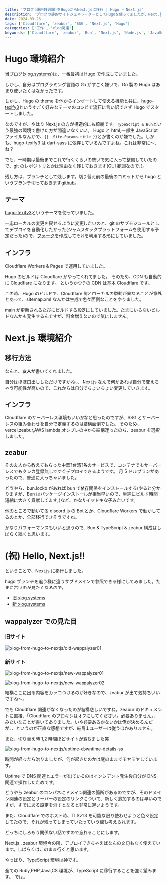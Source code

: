 ```yaml
---
title: 'ブログ(運用数週間)をHugoからNext.jsに移行 | Hugo → Next.js'
description: 'ブログの静的サイトジェネレーターとしてHugoを使ってましたが、Next.jsに変えました。'
date: 2024-03-26
tags: ['Cloudflare', 'zeabur', 'SSG', 'Next.js', 'Hugo']
categories: ['工作', 'xlog関連']
keywords: ['Cloudflare', 'zeabur', 'Bun', 'Next.js', 'Node.js', 'JavaScript', 'TypeScript', 'Hugo', 'Workers']
---
```


# Hugo 環境紹介

[当ブログ(xlog.systems)](https://www.xlog.systems)は、一番最初は Hugo で作成していました。

しかし、自分はプログラミング言語の Go がすごく嫌いで、Go 製の Hugo はあまり使いたくはなかったです。

しかし、Hugo の theme を他からインポートして使える機能と共に、[hugo-texify3](https://themes.gohugo.io/themes/hugo-texify3/)というすごく好みなテーマのコンビで流石に言い訳できず Hugo でスタートしました。

なのですが、やはり Next.js の方が構造的にも綺麗です。`TypeScript & Bun`という最強の環境で書けた方が間違いなくいい。
Hugo と html,一部生 JavaScript ファイルなんかで、`{{ .Site.Params.title }}`とか書くのが嫌でした。しかも、hugo-texify3 は dart-sass に依存しているんですよね。これは非常に〜、ね？

でも、一時期は最後までこれで行くくらいの勢いで気に入って整備していたので、git のレポジトリとかは理由なく残しておきます(GUI 範囲なので、)。

残し方は、ブランチとして残します。切り替え前の最後のコミットから hugo というブランチ切っておきます[github](https://github.com/BuntinJP/xlog/tree/hugo)。

## テーマ

[hugo-texify3](https://themes.gohugo.io/themes/hugo-texify3/)というテーマを使っていました。

一応ローカルの変更を戻せるように変更したいのと、git のサブモジュールとしてデプロイを自動化したかった(ジャムスタックプラットフォームを使用する予定だった)ので、[フォーク](https://github.com/BuntinJP/hugo-texify3)を作成してそれを利用する形にしていました。

## インフラ

Cloudflare Workers & Pages で運用していました。

Hugo のビルドは Cloudflare がやってくれてました。
そのため、CDN も自動的に Cloudflare になります。
というかウチの CDN は基本 Cloudflare です。

この時、Hugo のビルドで、Cloudflare 側とローカルの挙動が異なることが意外とあって、sitemap.xml なんかは生成で色々面倒なことをやりました。

main が更新されるたびにビルドする設定にしていました。たまにいらないビルドなんかも発生するんですが、料金増えないので気にしません。

# Next.js 環境紹介

## 移行方法

なんと、**友人**が書いてくれました。

自分はほぼ口出ししただけですかね、、
Next.js なんで何かあれば自分で変えちゃう可能性が高いので、これからは自分でちょいちょい変更していきます。

## インフラ

Cloudflare のサーバーレス環境もいいかなと思ったのですが、SSG とサーバーレスの組み合わせを自分で定義するのは結構面倒でした。
そのため、vercel,zeabur,AWS lambda,オンプレの中から結構迷ったのち、zeabur を選択しました。

## zeabur

その友人から教えてもらった中華?台湾?系のサービスで、コンテナでもサーバーレスでもクレカ登録無しですぐデプロイできるようです。
月 5 ドルプランがあったので、普通に入っちゃいました。

どうやら、bun.lockb があれば bun で依存関係をインストールする(やると分かりますが、Bun はパッケージインストールが相当早いので、単純にビルド時間短縮に大きく貢献してます。)など、かなりイマドキな子みたいです。

他のところで動いてる discord.js の Bot とか、Cloudflare Workers で動かしてるのとか、全部移行できそうですね。

かなりパフォーマンスもいいと思うので、Bun & TypeScript & zeabur 構成はしばらく続くと思います。

# (祝) Hello, Next.js!!

ということで、Next.js に移行しました。

hugo ブランチを追う様に違うサブドメインで参照できる様にしてみました。たまに古いのが見たくなるので。

- [旧 xlog.systems](https://old.xlog.systems/)
- [新 xlog.systems](https://www.xlog.systems/)

## wappalyzer での見た目

### 旧サイト

![xlog-from-hugo-to-nextjs/old-wappalyzer01](https://res.cloudinary.com/xlog/image/upload/v1/xlog-from-hugo-to-nextjs/old-wappalyzer01.webp?_a=BAMHUyJu0)

### 新サイト

![xlog-from-hugo-to-nextjs/new-wappalyzer01](https://res.cloudinary.com/xlog/image/upload/v1/xlog-from-hugo-to-nextjs/new-wappalyzer01.webp?_a=BAMHUyJu0)

![xlog-from-hugo-to-nextjs/new-wappalyzer02](https://res.cloudinary.com/xlog/image/upload/v1/xlog-from-hugo-to-nextjs/new-wappalyzer02.webp?_a=BAMHUyJu0)

結構ここに出る内容をカッコつけるのが好きなので、zeabur が出て気持ちいいですね〜。

でも Cloudflare 関連がなくなったのが結構悲しいですね。zeabur のドキュメントに直接、「Cloudflare のプロキシはオフにしてください。必要ありません。」みたいなことが書いてありました。いや必要あるかないかは俺が決めるんだが、、というのが正直な感想ですが、結局１ユーザーは従うほかありません。

また、切り替え時 1,2 時間ほどサイトが落ちました笑

![xlog-from-hugo-to-nextjs/uptime-downtime-details-ss](https://res.cloudinary.com/xlog/image/upload/v1/xlog-from-hugo-to-nextjs/uptime-downtime-details-ss.webp?_a=BAMHUyJu0)

時間が経ったら治りましたが、何が起きたのかは謎のままでモヤモヤしています。

Uptime で DNS 関連とエラーが出ているのはインシデント発生後自分が DNS 関連で操作したためです。

どうやら zeabur のコンパネにドメイン関連の箇所があるのですが、そのドメイン関連の設定とサーバーの設定のリンクについて、新しく追加するのは早いのですが、すでにある設定を消すとなると非常に遅いようです。

また、Cloudflare でのホスト時、TLSv1.3 を可能な限り使わせようと色々設定してたので、それが残ってしまっていたっていう線も考えられます。

どっちにしろもう関係ない話ですので忘れることにします。

Next.js , zeabur 環境今の所、デプロイできちゃえばなんの文句もなく使えています。しばらくはこのまま行くと思います。

やっぱり、TypeScript 環境は神です。

全ての Ruby,PHP,Java,CS 環境が、TypeScript に移行することを強く望みます。
では。
